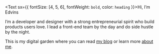 <Text sx={{ fontSize: [4, 5, 6], fontWeight: `bold`, color: `heading` }}>Hi, I’m Edvins</Text>

I’m a developer and designer with a strong entrepreneurial spirit who build products users love. I lead a front-end team by the day and do side hustle by the night.

This is my digital garden where you can read <a href="/blog">my blog</a> or learn more <a href="/about">about me</a>.
